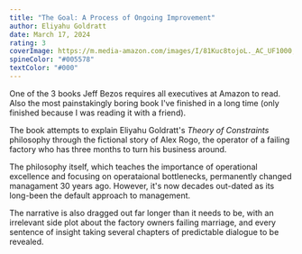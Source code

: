 ```yaml
---
title: "The Goal: A Process of Ongoing Improvement"
author: Eliyahu Goldratt
date: March 17, 2024
rating: 3
coverImage: https://m.media-amazon.com/images/I/81Kuc8tojoL._AC_UF1000,1000_QL80_.jpg
spineColor: "#005578"
textColor: "#000"
---
```


One of the 3 books Jeff Bezos requires all executives at Amazon to read. Also the most painstakingly boring book I've finished in a long time (only finished because I was reading it with a friend).

The book attempts to explain Eliyahu Goldratt's _Theory of Constraints_ philosophy through the fictional story of Alex Rogo, the operator of a failing factory who has three months to turn his business around.

The philosophy itself, which teaches the importance of operational excellence and focusing on operataional bottlenecks, permanently changed managament 30 years ago. However, it's now decades out-dated as its long-been the default approach to management.

The narrative is also dragged out far longer than it needs to be, with an irrelevant side plot about the factory owners failing marriage, and every sentence of insight taking several chapters of predictable dialogue to be revealed.
